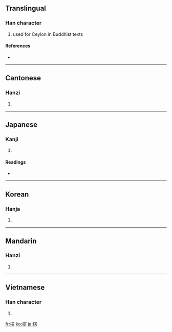 ==Translingual==

===Han character===
{{Han char|rn=75|rad=木|as=09|sn=13|four=4692<sub>7</sub>|canj=木田中尸 (DWLS)}}

# used for Ceylon in Buddhist texts

====References====
* {{Han ref|kx=0540.080|dkj=15149|dj=0927.150|hdz=21250.100|uh=695E|ud=26974|bh=B7AB|bd=47019}}

----

==Cantonese==

===Hanzi===
{{yue-hanzi|jyut=|y=ling4}}

# {{defn|Cantonese}}

----

==Japanese==

===Kanji===
{{ja-kanji|grade=|rs=木09}}

# {{defn|Japanese}}

====Readings====
* {{ja-readings|on=[[ろう]] (rō), [[りょう]] (ryō)|kun=[[かど]] (kado)}}

----

==Korean==

===Hanja===
{{ko-hanja|hangeul=릉>능|eumhun=|rv=reung>neung|mr=rŭng>nŭng|y=lung>nung}}

# {{defn|Korean}}

----

==Mandarin==

===Hanzi===
{{cmn-hanzi|pin=[[léng]] ([[leng2]])|wg=leng<sup>2</sup>}}

# {{defn|Mandarin}}

----

==Vietnamese==

===Han character===
{{vi-hantu|[[lăng]]}}

# {{defn|Vietnamese}}

[[fr:楞]]
[[ko:楞]]
[[ja:楞]]